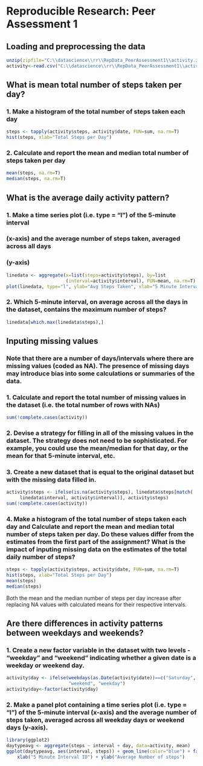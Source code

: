# Reproducible Research: Peer Assessment 1


## Loading and preprocessing the data
```r
unzip(zipfile="C:\\datascience\\rr\\RepData_PeerAssessment1\\activity.zip")
activity<-read.csv("C:\\datascience\\rr\\RepData_PeerAssessment1\\activity.csv")
```


## What is mean total number of steps taken per day?
### 1. Make a histogram of the total number of steps taken each day
```r
steps <- tapply(activity$steps, activity$date, FUN=sum, na.rm=T)
hist(steps, xlab="Total Steps per Day")
```

### 2. Calculate and report the mean and median total number of steps taken per day
```r
mean(steps, na.rm=T)
median(steps, na.rm=T)
```

## What is the average daily activity pattern?
### 1. Make a time series plot (i.e. type = "l") of the 5-minute interval 
### (x-axis) and the average number of steps taken, averaged across all days 
### (y-axis)
```r
linedata <- aggregate(x=list(steps=activity$steps), by=list
                      (interval=activity$interval), FUN=mean, na.rm=T)
plot(linedata, type="l", ylab="Avg Steps Taken", xlab="5 Minute Interval ID")
```

### 2. Which 5-minute interval, on average across all the days in the dataset, contains the maximum number of steps?
```r
linedata[which.max(linedata$steps),]
```

## Inputing missing values
### Note that there are a number of days/intervals where there are missing values (coded as NA). The presence of missing days may introduce bias into some calculations or summaries of the data.  
### 1. Calculate and report the total number of missing values in the dataset (i.e. the total number of rows with NAs)
```r
sum(!complete.cases(activity))
```
### 2. Devise a strategy for filling in all of the missing values in the dataset. The strategy does not need to be sophisticated. For example, you could use the mean/median for that day, or the mean for that 5-minute interval, etc.  
### 3. Create a new dataset that is equal to the original dataset but with the missing data filled in.  
```r
activity$steps <- ifelse(is.na(activity$steps), linedata$steps[match(
     linedata$interval, activity$interval)], activity$steps)
sum(!complete.cases(activity))
```
### 4. Make a histogram of the total number of steps taken each day and Calculate and report the mean and median total number of steps taken per day. Do these values differ from the estimates from the first part of the assignment? What is the impact of inputing missing data on the estimates of the total daily number of steps?
```r
steps <- tapply(activity$steps, activity$date, FUN=sum, na.rm=T)
hist(steps, xlab="Total Steps per Day")
mean(steps)
median(steps)
```
Both the mean and the median number of steps per day increase after replacing NA
values with calculated means for their respective intervals.

## Are there differences in activity patterns between weekdays and weekends?
### 1. Create a new factor variable in the dataset with two levels - "weekday" and "weekend" indicating whether a given date is a weekday or weekend day.
```r
activity$day <- ifelse(weekdays(as.Date(activity$date))==c("Saturday", "Sunday"), 
                       "weekend", "weekday")
activity$day<-factor(activity$day)
```
### 2. Make a panel plot containing a time series plot (i.e. type = "l") of the 5-minute interval (x-axis) and the average number of steps taken, averaged across all weekday days or weekend days (y-axis).
```r
library(ggplot2)
daytypeavg <- aggregate(steps ~ interval + day, data=activity, mean)
ggplot(daytypeavg, aes(interval, steps)) + geom_line(color="blue") + facet_grid(day ~ .) +
    xlab("5 Minute Interval ID") + ylab("Average Number of steps")
```
